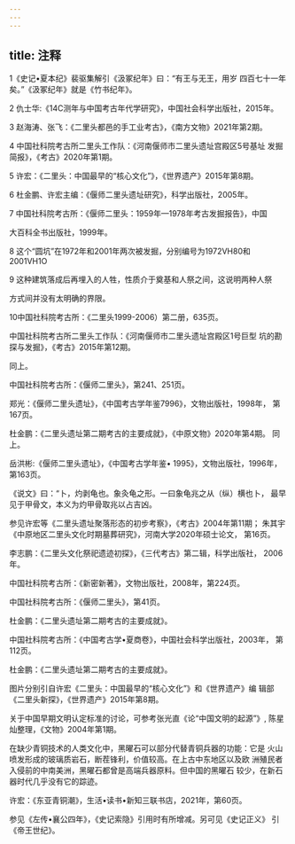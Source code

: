 ```yaml
---
---
---
```

title: 注释
---



1《史记•夏本纪》裴驱集解引《汲冢纪年》曰：“有王与无王，用岁 四百七十一年矣。”《汲冢纪年》就是《竹书纪年》。

2 仇士华:《14C测年与中国考古年代学研究》，中国社会科学出版社，2015年。



3 赵海涛、张飞：《二里头都邑的手工业考古》，《南方文物》2021年第2期。



4 中国社科院考古所二里头工作队：《河南偃师市二里头遗址宫殿区5号基址 发掘简报》，《考古》2020年第1期。



5 许宏：《二里头：中国最早的“核心文化”》，《世界遗产》2015年第8期。



6 杜金鹏、许宏主编：《偃师二里头遗址研究》，科学出版社，2005年。



7 中国社科院考古所：《偃师二里头：1959年—1978年考古发掘报告》，中国





大百科全书出版社，1999年。



8 这个“圆坑”在1972年和2001年两次被发掘，分别编号为1972VH80和 2001VH1O



9 这种建筑落成后再埋入的人牲，性质介于奠基和人祭之间，这说明两种人祭





方式间并没有太明确的界限。

10中国社科院考古所：《二里头1999-2006）第二册，635页。

中国社科院考古所二里头工作队：《河南偃师市二里头遗址宫殿区1号巨型 坑的勘探与发掘》，《考古》2015年第12期。

同上。

中国社科院考古所：《偃师二里头》，第241、251页。

郑光：《偃师二里头遗址》，《中国考古学年鉴7996》，文物出版社，1998年， 第167页。

杜金鹏：《二里头遗址第二期考古的主要成就》，《中原文物》2020年第4期。 同上。

岳洪彬:《偃师二里头遗址》，《中国考古学年鉴• 1995》，文物出版社，1996年， 第163页。

《说文》曰：“卜，灼剥龟也。象灸龟之形。一曰象龟兆之从（纵）横也卜， 最早见于甲骨文，本义为灼甲骨取兆以占吉凶。

参见许宏等《二里头遗址聚落形态的初步考察》，《考古》2004年第11期； 朱其宇《中原地区二里头文化时期墓葬研究》，河南大学2020年硕士论文， 第16页。

李志鹏：《二里头文化祭祀遗迹初探》，《三代考古》第二辑，科学出版社， 2006 年。

中国社科院考古所：《新密新著》，文物出版社，2008年，第224页。

中国社科院考古所：《偃师二里头》，第41页。

杜金鹏：《二里头遗址第二期考古的主要成就》。

中国社科院考古所：《中国考古学•夏商卷》，中国社会科学出版社，2003年， 第112页。

杜金鹏：《二里头遗址第二期考古的主要成就》。

图片分别引自许宏《二里头：中国最早的“核心文化”》和《世界遗产》编 辑部《二里头新探》，《世界遗产》2015年第8期。

关于中国早期文明认定标准的讨论，可参考张光直《论“中国文明的起源”》, 陈星灿整理，《文物》2004年第1期。

在缺少青铜技术的人类文化中，黑曜石可以部分代替青铜兵器的功能：它是 火山喷发形成的玻璃质岩石，断茬锋利，价值较高。在上古中东地区以及欧 洲殖民者入侵前的中南美洲，黑曜石都曾是高端兵器原料。但中国的黑曜石 较少，在新石器时代几乎没有它的踪迹。

许宏：《东亚青铜潮》，生活•读书•新知三联书店，2021年，第60页。

参见《左传•襄公四年》，《史记索隐》引用时有所增减。另可见《史记正义》 引《帝王世纪》。